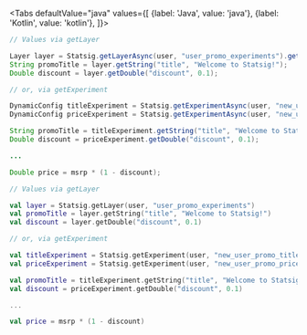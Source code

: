 
<Tabs
  defaultValue="java"
  values={[
    {label: 'Java', value: 'java'},
    {label: 'Kotlin', value: 'kotlin'},
  ]}>
  <TabItem value="java">

```java
// Values via getLayer

Layer layer = Statsig.getLayerAsync(user, "user_promo_experiments").get();
String promoTitle = layer.getString("title", "Welcome to Statsig!");
Double discount = layer.getDouble("discount", 0.1);

// or, via getExperiment

DynamicConfig titleExperiment = Statsig.getExperimentAsync(user, "new_user_promo_title").get();
DynamicConfig priceExperiment = Statsig.getExperimentAsync(user, "new_user_promo_price").get();

String promoTitle = titleExperiment.getString("title", "Welcome to Statsig!");
Double discount = priceExperiment.getDouble("discount", 0.1);

...

Double price = msrp * (1 - discount);
```

  </TabItem>
  <TabItem value="kotlin">

```kotlin
// Values via getLayer

val layer = Statsig.getLayer(user, "user_promo_experiments")
val promoTitle = layer.getString("title", "Welcome to Statsig!")
val discount = layer.getDouble("discount", 0.1)

// or, via getExperiment

val titleExperiment = Statsig.getExperiment(user, "new_user_promo_title")
val priceExperiment = Statsig.getExperiment(user, "new_user_promo_price")

val promoTitle = titleExperiment.getString("title", "Welcome to Statsig!")
val discount = priceExperiment.getDouble("discount", 0.1)

...

val price = msrp * (1 - discount)

```

  </TabItem>
</Tabs>
